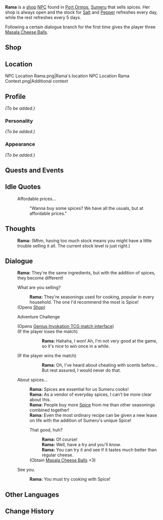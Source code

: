 {{Meta
<!-- Remove this template after adding the missing info -->
|missing_NPC_profile = yes
}}
{{Character Infobox
|type             = NPC
|image            = NPC Rama.png
|affiliation      = 
|region           = Sumeru
|title            = Spice Merchant
|dialoguereward   = {{Card|Masala Cheese Balls|3}}

|ancestry         = <!-- Clan/family -->
|father           = 
|mother           = 
|spouse           = 
|sibling          = 
|child            = 
|relative         = 

|voiceEN          = 
|voiceCN          = 
|voiceJP          = 
|voiceKR          = 
}}
'''Rama''' is a [[shop]] [[NPC]] found in [[Port Ormos]], [[Sumeru]] that sells spices. Her shop is always open and the stock for [[Salt]] and [[Pepper]] refreshes every day, while the rest refreshes every 5 days.

Following a certain dialogue branch for the first time gives the player three [[Masala Cheese Balls]].

==Shop==
{{Shop/Header|note=Refreshes|total=1|vendor=Rama}}
{{Shop|Spice|540|10|note=Weekly|total=1}}
{{Shop|Sugar|450|10|note=Weekly|total=1}}
{{Shop|Butter|270|10|note=Weekly|total=1}}
{{Shop|Cheese|420|10|note=Weekly|total=1}}
{{Shop|Salt|60|100|note=Daily|total=1}}
{{Shop|Pepper|80|100|note=Daily|total=1}}
{{Shop/Footer|note=&#32;|total=30,800}}

==Location==
<gallery>
NPC Location Rama.png|Rama's location
NPC Location Rama Context.png|Additional context
</gallery>

==Profile==
''(To be added.)''

===Personality===
''(To be added.)''

===Appearance===
''(To be added.)''

==Quests and Events==
{{Quests and Events}}

==Idle Quotes==
{{Dialogue start}}
: {{DIcon|Idle}} Affordable prices...
:: {{A|VO Rama 01.ogg}} "Wanna buy some spices? We have all the usuals, but at affordable prices."
{{Dialogue end}}

==Thoughts==
{{All Schemes to Know Explanation|name=Rama}}
{{Dialogue start}}
:{{A|VO Rama All Schemes to Know 01.ogg}} '''Rama:''' (Mhm, having too much stock means you might have a little trouble selling it all. The current stock level is just right.)
{{Dialogue end}}

==Dialogue==
{{Dialogue start}}
:'''Rama:''' They're the same ingredients, but with the addition of spices, they become different!
:{{DIcon|Shop}} What are you selling?
::'''Rama:''' They're seasonings used for cooking, popular in every household. The one I'd recommend the most is Spice!
:;(Opens [[Rama#Shop|Shop]])
:{{DIcon|TCG}} Adventure Challenge
:;(Opens [[Genius Invokation TCG/Stage/Rama/A Spicy Secret|Genius Invokation TCG match interface]])
:;(If the player loses the match)
:::'''Rama:''' Hahaha, I won! Ah, I'm not very good at the game, so it's nice to win once in a while.
:;(If the player wins the match)
:::'''Rama:''' Oh, I've heard about cheating with scents before... But rest assured, I would never do that.
:{{DIcon}} About spices...
::'''Rama:''' Spices are essential for us Sumeru cooks!
::'''Rama:''' As a vendor of everyday spices, I can't be more clear about this.
::'''Rama:''' People buy more [[Spice]] from me than other seasonings combined together!
::'''Rama:''' Even the most ordinary recipe can be given a new lease on life with the addition of Sumeru's unique Spice!
::{{DIcon|Reward}} That good, huh?
:::'''Rama:''' Of course!
:::'''Rama:''' Well, have a try and you'll know.
:::'''Rama:''' You can try it and see if it tastes much better than regular cheese.
::;(Obtain [[Masala Cheese Balls]] ×3)
:{{DIcon}} See you.
::'''Rama:''' You must try cooking with Spice!
{{Dialogue end}}
<!--
==Event Dialogue==
===Event Name===
{{Dialogue start}}
:'''{{subst:PAGENAME}}:'''
{{Dialogue end}}

==Trivia==
*
-->

==Other Languages==
{{Other Languages
|default_hidden = 1
|en      = Rama
|zhs     = 拉玛
|zhs_rm  = Lāmǎ
|zht     = 拉瑪
|zht_rm  = Lāmǎ
|ja      = ラマ
|ja_rm   = Rama
|ko      = 라마
|ko_rm   = Rama
|es      = Rama
|fr      = Rama
|ru      = Рама
|th      = Rama
|vi      = Rama
|de      = Rama
|id      = Rama
|pt      = Rama
|tr      = Rama
|it      = Rama
}}

==Change History==
{{Change History|3.0}}
<!--
==References==
{{Reflist}}
-->